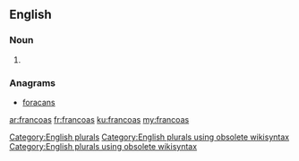 ==English==

===Noun===
{{head|en}}

# {{plural of|francoa}}

===Anagrams===
* [[foracans#English|foracans]]

[[Category:English plurals]][[Category:English plurals using obsolete wikisyntax]][[Category:English plurals using obsolete wikisyntax]]

[[ar:francoas]]
[[fr:francoas]]
[[ku:francoas]]
[[my:francoas]]
